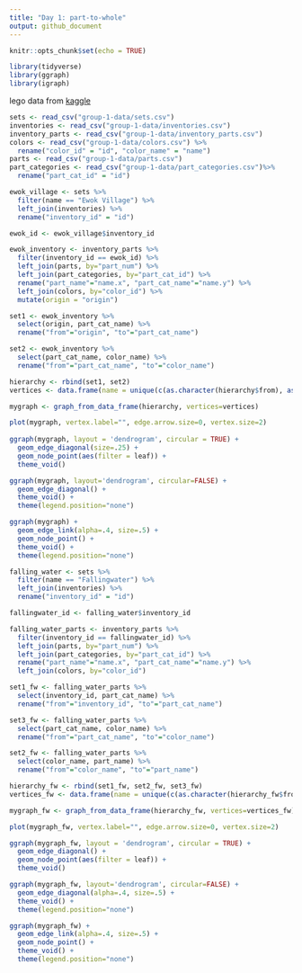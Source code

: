 ```yaml
---
title: "Day 1: part-to-whole"
output: github_document
---
```


```r
knitr::opts_chunk$set(echo = TRUE)
```

```r
library(tidyverse)
library(ggraph)
library(igraph)
```


lego data from [kaggle](https://www.kaggle.com/rtatman/lego-database)

```r
sets <- read_csv("group-1-data/sets.csv")
inventories <- read_csv("group-1-data/inventories.csv")
inventory_parts <- read_csv("group-1-data/inventory_parts.csv")
colors <- read_csv("group-1-data/colors.csv") %>%
  rename("color_id" = "id", "color_name" = "name")
parts <- read_csv("group-1-data/parts.csv")
part_categories <- read_csv("group-1-data/part_categories.csv")%>%
  rename("part_cat_id" = "id")
```

```r
ewok_village <- sets %>%
  filter(name == "Ewok Village") %>%
  left_join(inventories) %>%
  rename("inventory_id" = "id")

ewok_id <- ewok_village$inventory_id

ewok_inventory <- inventory_parts %>%
  filter(inventory_id == ewok_id) %>%
  left_join(parts, by="part_num") %>%
  left_join(part_categories, by="part_cat_id") %>%
  rename("part_name"="name.x", "part_cat_name"="name.y") %>%
  left_join(colors, by="color_id") %>%
  mutate(origin = "origin")

set1 <- ewok_inventory %>%
  select(origin, part_cat_name) %>%
  rename("from"="origin", "to"="part_cat_name")

set2 <- ewok_inventory %>%
  select(part_cat_name, color_name) %>%
  rename("from"="part_cat_name", "to"="color_name")

hierarchy <- rbind(set1, set2)
vertices <- data.frame(name = unique(c(as.character(hierarchy$from), as.character(hierarchy$to))) )

mygraph <- graph_from_data_frame(hierarchy, vertices=vertices)
```

```r
plot(mygraph, vertex.label="", edge.arrow.size=0, vertex.size=2)
 
ggraph(mygraph, layout = 'dendrogram', circular = TRUE) + 
  geom_edge_diagonal(size=.25) +
  geom_node_point(aes(filter = leaf)) +
  theme_void()

ggraph(mygraph, layout='dendrogram', circular=FALSE) + 
  geom_edge_diagonal() +
  theme_void() +
  theme(legend.position="none")

ggraph(mygraph) + 
  geom_edge_link(alpha=.4, size=.5) + 
  geom_node_point() +
  theme_void() +
  theme(legend.position="none")
```


```r

falling_water <- sets %>%
  filter(name == "Fallingwater") %>%
  left_join(inventories) %>%
  rename("inventory_id" = "id")

fallingwater_id <- falling_water$inventory_id

falling_water_parts <- inventory_parts %>%
  filter(inventory_id == fallingwater_id) %>%
  left_join(parts, by="part_num") %>%
  left_join(part_categories, by="part_cat_id") %>%
  rename("part_name"="name.x", "part_cat_name"="name.y") %>%
  left_join(colors, by="color_id")

set1_fw <- falling_water_parts %>%
  select(inventory_id, part_cat_name) %>%
  rename("from"="inventory_id", "to"="part_cat_name")

set3_fw <- falling_water_parts %>%
  select(part_cat_name, color_name) %>%
  rename("from"="part_cat_name", "to"="color_name")

set2_fw <- falling_water_parts %>%
  select(color_name, part_name) %>%
  rename("from"="color_name", "to"="part_name")

hierarchy_fw <- rbind(set1_fw, set2_fw, set3_fw)
vertices_fw <- data.frame(name = unique(c(as.character(hierarchy_fw$from), as.character(hierarchy_fw$to))) )

mygraph_fw <- graph_from_data_frame(hierarchy_fw, vertices=vertices_fw)
```


```r
plot(mygraph_fw, vertex.label="", edge.arrow.size=0, vertex.size=2)

ggraph(mygraph_fw, layout = 'dendrogram', circular = TRUE) + 
  geom_edge_diagonal() +
  geom_node_point(aes(filter = leaf)) +
  theme_void()

ggraph(mygraph_fw, layout='dendrogram', circular=FALSE) + 
  geom_edge_diagonal(alpha=.4, size=.5) +
  theme_void() +
  theme(legend.position="none")

ggraph(mygraph_fw) + 
  geom_edge_link(alpha=.4, size=.5) + 
  geom_node_point() +
  theme_void() +
  theme(legend.position="none")

```

